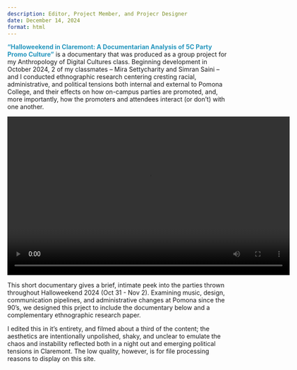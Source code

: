 ```yaml
---
description: Editor, Project Member, and Projecr Designer
date: December 14, 2024
format: html
---
```


**<span style="color: #2596be;">"Halloweekend in Claremont: A Documentarian Analysis of 5C Party Promo Culture"</span>** is a documentary that was produced as a group project for my Anthropology of Digital Cultures class. Beginning development in October 2024, 2 of my classmates -- Mira Settycharity and Simran Saini -- and I conducted ethnographic research centering cresting racial, administrative, and political tensions both internal and external to Pomona College, and their effects on how on-campus parties are promoted, and, more importantly, how the promoters and attendees interact (or don't) with one another. 

```{=html}
<div style="text-align: center;">
  <video width="640" height="360" controls>
    <source src="docs/Anthro.mp4" type="video/mp4">
    Your browser does not support the video tag.
  </video>
</div>

```

This short documentary gives a brief, intimate peek into the parties thrown throughout Halloweekend 2024 (Oct 31 - Nov 2). Examining music, design, communication pipelines, and administrative changes at Pomona since the 90's, we designed this prject to include the documentary below and a complementary ethnographic research paper. 

I edited this in it's entirety, and filmed about a third of the content; the aesthetics are intentionally unpolished, shaky, and unclear to emulate the chaos and instability reflected both in a night out and emerging political tensions in Claremont. The low quality, however, is for file processing reasons to display on this site. 

